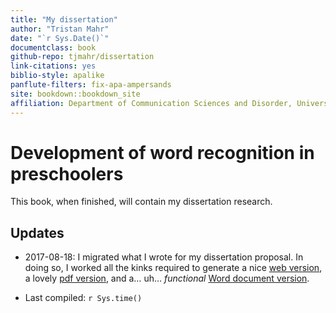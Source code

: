 ```yaml
--- 
title: "My dissertation"
author: "Tristan Mahr"
date: "`r Sys.Date()`"
documentclass: book
github-repo: tjmahr/dissertation
link-citations: yes
biblio-style: apalike
panflute-filters: fix-apa-ampersands
site: bookdown::bookdown_site
affiliation: Department of Communication Sciences and Disorder, University of Wisconsin--Madison
---
```


\frontmatter

# Development of word recognition in preschoolers {-}

This book, when finished, will contain my dissertation research. 

## Updates  {-}

- 2017-08-18: I migrated what I wrote for my dissertation proposal. In 
doing so, I worked all the kinks required to generate a nice 
[web version](https://tjmahr.github.io/dissertation/), a lovely 
[pdf version](https://tjmahr.github.io/dissertation/dissertation.pdf), and 
a... uh... _functional_ 
[Word document version](https://tjmahr.github.io/dissertation/dissertation.docx).

- Last compiled: `r Sys.time()`

\mainmatter
